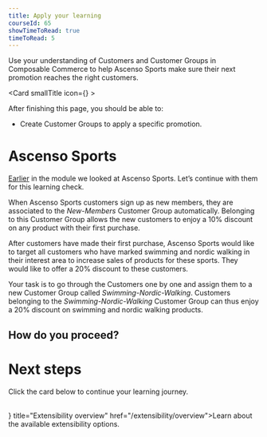 ```yaml
---
title: Apply your learning
courseId: 65
showTimeToRead: true
timeToRead: 5
---
```



<Subtitle>

Use your understanding of Customers and Customer Groups in Composable Commerce to help Ascenso Sports make sure their next promotion reaches the right customers.

</Subtitle>

<Card smallTitle icon={<Logocm />} >

After finishing this page, you should be able to:

- Create Customer Groups to apply a specific promotion.

</Card>

# Ascenso Sports

[Earlier](/customer-management/customers#global-versus-store-specific-customers) in the module we looked at Ascenso Sports. Let’s continue with them for this learning check.

When Ascenso Sports customers sign up as new members, they are associated to the _New-Members_ Customer Group automatically. Belonging to this Customer Group allows the new customers to enjoy a 10% discount on any product with their first purchase.

After customers have made their first purchase, Ascenso Sports would like to target all customers who have marked swimming and nordic walking in their interest area to increase sales of products for these sports. They would like to offer a 20% discount to these customers.

Your task is to go through the Customers one by one and assign them to a new Customer Group called _Swimming-Nordic-Walking_. Customers belonging to the _Swimming-Nordic-Walking_ Customer Group can thus enjoy a 20% discount on swimming and nordic walking products.

## How do you proceed?

<Quiz courseId="65" quizId="897"/>

# Next steps

Click the card below to continue your learning journey.
<br></br>

<Cards clickable smallTitle>
  <Card
icon={<Logoex />}
title="Extensibility overview"
href="/extensibility/overview">Learn about the available extensibility options.
</Card>
</Cards>
<br></br>
